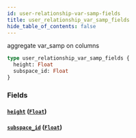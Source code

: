 ```yaml
---
id: user-relationship-var-samp-fields
title: user_relationship_var_samp_fields
hide_table_of_contents: false
---
```


aggregate var_samp on columns

```graphql
type user_relationship_var_samp_fields {
  height: Float
  subspace_id: Float
}
```

### Fields

#### [`height`](#) ([`Float`](/07-graphql/scalars/float))

#### [`subspace_id`](#) ([`Float`](/07-graphql/scalars/float))
